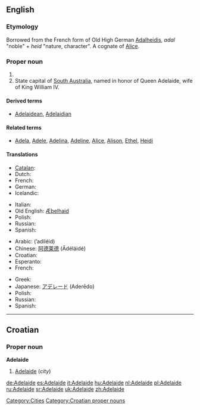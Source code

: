 {{also|Adélaïde}}
==English==

===Etymology===
Borrowed from the French form of Old High German [[Adalheidis]], ''adal'' "noble" + ''heid'' "nature, character". A cognate of [[Alice]].

===Proper noun===
{{en-proper noun}}

# {{given name|female|from=Germanic}}
# State capital of [[South Australia]], named in honor of Queen Adelaide, wife of King William IV.

====Derived terms====
* [[Adelaidean]], [[Adelaidian]]

====Related terms====
* [[Adela]], [[Adele]], [[Adelina]], [[Adeline]], [[Alice]], [[Alison]], [[Ethel]], [[Heidi]]

====Translations====
{{trans-top|female given name}}
* [[Catalan]]: {{t-|ca|Adelaida|f}}
* Dutch: {{t-|nl|Adelheid|f}}
* French: {{t+|fr|Adélaïde|f}}
* German: {{t+|de|Adelheid|f}}
* Icelandic: {{t+|is|Aðalheiður}}
{{trans-mid}}
* Italian: {{t+|it|Adelaide}}
* Old English: [[Æþelhaid]]
* Polish: {{t+|pl|Adelajda|f}}
* Russian: {{t+|ru|Аделаида|f|tr=Adelaída}}
* Spanish: {{t-|es|Adelaida|f}}
{{trans-bottom}}

{{trans-top|state capital of South Australia}}
* Arabic: {{Arab|[[أديليد]]}} (’adiléid)
* Chinese: [[阿德莱德]] (Ādéláidé)
* Croatian: {{t-|hr|Adelaide|m}}
* Esperanto: {{t|eo|Adelajdo}}
* French: {{t+|fr|Adélaïde}}
{{trans-mid}}
* Greek: {{t-|el|Αδελαϊδα|f|tr=Aðelaïða}}
* Japanese: [[アデレード]] (Aderēdo)
* Polish: {{t+|pl|Adelajda|f}}
* Russian: {{t+|ru|Аделаида|f|tr=Adelaída}}
* Spanish: {{t-|es|Adelaida|f}}
{{trans-bottom}}

[[Category:Cities]]

----

==Croatian==

===Proper noun===
'''Adelaide''' {{m}}

# [[#English|Adelaide]] (''city'')

[[Category:Croatian proper nouns]]

[[de:Adelaide]]
[[es:Adelaide]]
[[it:Adelaide]]
[[hu:Adelaide]]
[[nl:Adelaide]]
[[pl:Adelaide]]
[[ru:Adelaide]]
[[sr:Adelaide]]
[[uk:Adelaide]]
[[zh:Adelaide]]